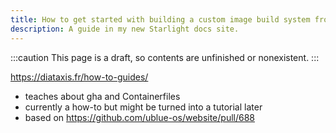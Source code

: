 ```yaml
---
title: How to get started with building a custom image build system from scratch
description: A guide in my new Starlight docs site.
---
```


:::caution
This page is a draft, so contents are unfinished or nonexistent.
:::

https://diataxis.fr/how-to-guides/

- teaches about gha and Containerfiles
- currently a how-to but might be turned into a tutorial later
- based on https://github.com/ublue-os/website/pull/688